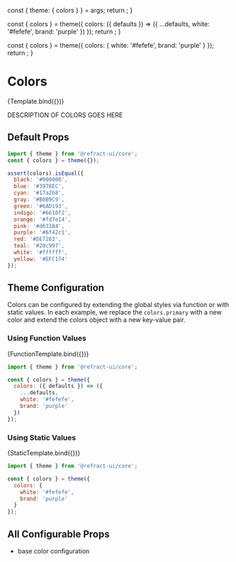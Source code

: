 
<Meta
  title="core/theme/colors"
  component={ColorPalette}
/>

  const { theme: { colors } } = args;
  return <ColorPalette colors={colors} />;
}

  const { colors } = theme({
    colors: ({ defaults }) => ({
      ...defaults,
      white: '#fefefe',
      brand: 'purple'
    })
  });
  return <ColorPalette colors={colors} />;
}

  const { colors } = theme({
    colors: {
      white: '#fefefe',
      brand: 'purple'
    }
  });
  return <ColorPalette colors={colors} />;
}

# Colors

<Canvas>
  <Story name="colors" args={{
    theme: theme({})
  }}>
    {Template.bind({})}
  </Story>
</Canvas>

DESCRIPTION OF COLORS GOES HERE

## Default Props

``` js
import { theme } from '@refract-ui/core';
const { colors } = theme({});

assert(colors).isEqual({
  black: '#000000',
  blue: '#3978EC',
  cyan: '#17a2b8',
  gray: '#B0B9C9',
  green: '#6AD193',
  indigo: '#6610f2',
  orange: '#fd7e14',
  pink: '#d63384',
  purple: '#6f42c1',
  red: '#DE7283',
  teal: '#20c997',
  white: '#ffffff',
  yellow: '#EFC174'
});
```

## Theme Configuration

Colors can be configured by extending the global styles via function or with static values. In each example, we replace the `colors.primary` with a new color and extend the colors object with a new key-value pair.

### Using Function Values

<Canvas showCode>
  <Story name="colorsFunction">
    {FunctionTemplate.bind({})}
  </Story>
</Canvas>

``` js
import { theme } from '@refract-ui/core';

const { colors } = theme({
  colors: ({ defaults }) => ({
    ...defaults,
    white: '#fefefe',
    brand: 'purple'
  })
});
```

### Using Static Values

<Canvas showCode>
  <Story name="colorsStatic">
    {StaticTemplate.bind({})}
  </Story>
</Canvas>

``` js
import { theme } from '@refract-ui/core';

const { colors } = theme({
  colors: {
    white: '#fefefe',
    brand: 'purple'
  }
});
```

## All Configurable Props

- base color configuration
